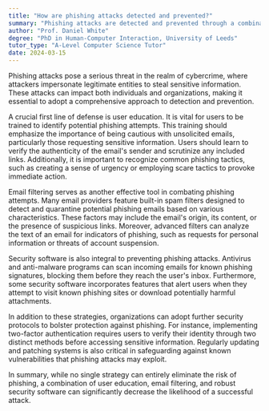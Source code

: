 ```yaml
---
title: "How are phishing attacks detected and prevented?"
summary: "Phishing attacks are detected and prevented through a combination of user education, email filtering, and security software."
author: "Prof. Daniel White"
degree: "PhD in Human-Computer Interaction, University of Leeds"
tutor_type: "A-Level Computer Science Tutor"
date: 2024-03-15
---
```


Phishing attacks pose a serious threat in the realm of cybercrime, where attackers impersonate legitimate entities to steal sensitive information. These attacks can impact both individuals and organizations, making it essential to adopt a comprehensive approach to detection and prevention.

A crucial first line of defense is user education. It is vital for users to be trained to identify potential phishing attempts. This training should emphasize the importance of being cautious with unsolicited emails, particularly those requesting sensitive information. Users should learn to verify the authenticity of the email's sender and scrutinize any included links. Additionally, it is important to recognize common phishing tactics, such as creating a sense of urgency or employing scare tactics to provoke immediate action.

Email filtering serves as another effective tool in combating phishing attempts. Many email providers feature built-in spam filters designed to detect and quarantine potential phishing emails based on various characteristics. These factors may include the email's origin, its content, or the presence of suspicious links. Moreover, advanced filters can analyze the text of an email for indicators of phishing, such as requests for personal information or threats of account suspension.

Security software is also integral to preventing phishing attacks. Antivirus and anti-malware programs can scan incoming emails for known phishing signatures, blocking them before they reach the user's inbox. Furthermore, some security software incorporates features that alert users when they attempt to visit known phishing sites or download potentially harmful attachments.

In addition to these strategies, organizations can adopt further security protocols to bolster protection against phishing. For instance, implementing two-factor authentication requires users to verify their identity through two distinct methods before accessing sensitive information. Regularly updating and patching systems is also critical in safeguarding against known vulnerabilities that phishing attacks may exploit.

In summary, while no single strategy can entirely eliminate the risk of phishing, a combination of user education, email filtering, and robust security software can significantly decrease the likelihood of a successful attack.
    